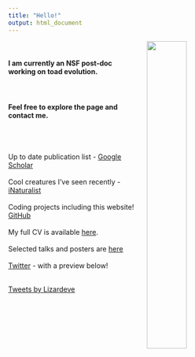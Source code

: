 ```yaml
---
title: "Hello!"
output: html_document
---
```


<link rel="stylesheet" href="styles.css" type="text/css">


<img  src="images/meandsquishy.jpg" rotate="90" width="40%" height="40%"  style="border:1px solid border:1px solid; margin-right: 20px" align="right" hspace="20" />

<br>

#### I am currently an NSF post-doc working on toad evolution. 

<br>

#### Feel free to explore the page and contact me. 

<br>
<br>

Up to date publication list - [Google Scholar](https://scholar.google.com/citations?user=ZAZY2fUAAAAJ&hl=en&oi=ao">Google Scholar) 
<br>
<br>
Cool creatures I've seen recently - [iNaturalist](https://www.inaturalist.org/people/lizardeve)
<br>
<br>
Coding projects including this website! [GitHub](https://github.com/LizEve)
<br>
<br>
My full CV is available [here](files/GGMount_CV).
<br>
<br>
Selected talks and posters are [here](https://github.com/LizEve/Talks-Posters)
<br>
<br>
[Twitter](https://twitter.com/Lizardeve) - with a preview below!
<br>
<br>
<!--Embed twitter shit https://publish.twitter.com/#-->

<a class="twitter-timeline" 
data-width="400px" data-height="200px" 
data-theme="dark" 
data-tweet-limit="3"
style = "right:left"
href="https://twitter.com/Lizardeve?ref_src=twsrc%5Etfw">
Tweets by Lizardeve
</a> 

<script async src="https://platform.twitter.com/widgets.js" charset="utf-8"></script>

